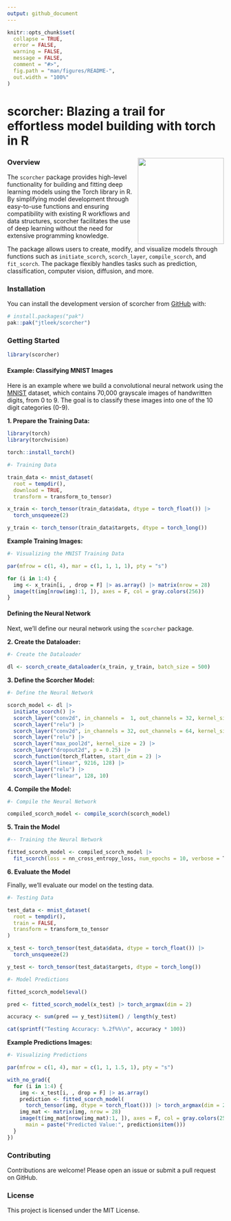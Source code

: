 ```yaml
---
output: github_document
---
```


<!-- README.md is generated from README.Rmd. Please edit that file -->

```r
knitr::opts_chunk$set(
  collapse = TRUE,
  error = FALSE,
  warning = FALSE,
  message = FALSE,
  comment = "#>",
  fig.path = "man/figures/README-",
  out.width = "100%"
)
```

# scorcher: Blazing a trail for effortless model building with torch in R

<!-- badges: start -->
<!-- badges: end -->

### <img src="man/figures/scorcher.png" align="right" height="200" style="float:right; height:200px;"/>

### Overview

The `scorcher` package provides high-level functionality for building and 
fitting deep learning models using the Torch library in R. By simplifying model 
development through easy-to-use functions and ensuring compatibility 
with existing R workflows and data structures, scorcher facilitates the use of 
deep learning without the need for extensive programming knowledge.

The package allows users to create, modify, and visualize models through 
functions such as `initiate_scorch`, `scorch_layer`, `compile_scorch`, and 
`fit_scorch`. The package flexibly handles tasks such as prediction, 
classification, computer vision, diffusion, and more.

### Installation

You can install the development version of scorcher from 
[GitHub](https://github.com/) with:

```r
# install.packages("pak")
pak::pak("jtleek/scorcher")
```

### Getting Started

```r
library(scorcher)
```

#### Example: Classifying MNIST Images

Here is an example where we build a convolutional neural network using the 
[MNIST](https://github.com/mlverse/torchvision/blob/main/R/dataset-mnist.R) 
dataset, which contains 70,000 grayscale images of handwritten digits, from 0 
to 9. The goal is to classify these images into one of the 10 digit categories 
(0-9).

**1. Prepare the Training Data:**

```r
library(torch)
library(torchvision)
```

```r
torch::install_torch()
```

```r
#- Training Data

train_data <- mnist_dataset(
  root = tempdir(),
  download = TRUE,
  transform = transform_to_tensor)

x_train <- torch_tensor(train_data$data, dtype = torch_float()) |> 
  torch_unsqueeze(2)

y_train <- torch_tensor(train_data$targets, dtype = torch_long())

```

**Example Training Images:**

```r
#- Visualizing the MNIST Training Data

par(mfrow = c(1, 4), mar = c(1, 1, 1, 1), pty = "s")

for (i in 1:4) {
  img <- x_train[i, , drop = F] |> as.array() |> matrix(nrow = 28)
  image(t(img[nrow(img):1, ]), axes = F, col = gray.colors(256))
}
```

#### Defining the Neural Network

Next, we'll define our neural network using the `scorcher` package.

**2. Create the Dataloader:**

```r
#- Create the Dataloader

dl <- scorch_create_dataloader(x_train, y_train, batch_size = 500)
```

**3. Define the Scorcher Model:**

```r
#- Define the Neural Network

scorch_model <- dl |> 
  initiate_scorch() |> 
  scorch_layer("conv2d", in_channels =  1, out_channels = 32, kernel_size = 3) |> 
  scorch_layer("relu") |>
  scorch_layer("conv2d", in_channels = 32, out_channels = 64, kernel_size = 3) |> 
  scorch_layer("relu") |>
  scorch_layer("max_pool2d", kernel_size = 2) |> 
  scorch_layer("dropout2d", p = 0.25) |>
  scorch_function(torch_flatten, start_dim = 2) |> 
  scorch_layer("linear", 9216, 128) |>
  scorch_layer("relu") |> 
  scorch_layer("linear", 128, 10)
```

**4. Compile the Model:**

```r
#- Compile the Neural Network

compiled_scorch_model <- compile_scorch(scorch_model)
```

**5. Train the Model**

```r
#-- Training the Neural Network

fitted_scorch_model <- compiled_scorch_model |> 
  fit_scorch(loss = nn_cross_entropy_loss, num_epochs = 10, verbose = T)
```
**6. Evaluate the Model**

Finally, we'll evaluate our model on the testing data.

```r
#- Testing Data

test_data <- mnist_dataset(
  root = tempdir(),
  train = FALSE,
  transform = transform_to_tensor
)

x_test <- torch_tensor(test_data$data, dtype = torch_float()) |> 
  torch_unsqueeze(2)

y_test <- torch_tensor(test_data$targets, dtype = torch_long())

#- Model Predictions

fitted_scorch_model$eval()

pred <- fitted_scorch_model(x_test) |> torch_argmax(dim = 2)

accuracy <- sum(pred == y_test)$item() / length(y_test)

cat(sprintf("Testing Accuracy: %.2f%%\n", accuracy * 100))
```

**Example Predictions Images:**

```r
#- Visualizing Predictions

par(mfrow = c(1, 4), mar = c(1, 1, 1.5, 1), pty = "s")

with_no_grad({
  for (i in 1:4) {
    img <- x_test[i, , drop = F] |> as.array() 
    prediction <- fitted_scorch_model(
      torch_tensor(img, dtype = torch_float())) |> torch_argmax(dim = 2) - 1
    img_mat <- matrix(img, nrow = 28)
    image(t(img_mat[nrow(img_mat):1, ]), axes = F, col = gray.colors(256), 
      main = paste("Predicted Value:", prediction$item()))
  }
})
```

### Contributing

Contributions are welcome! Please open an issue or submit a pull request on GitHub. 


### License

This project is licensed under the MIT License.

